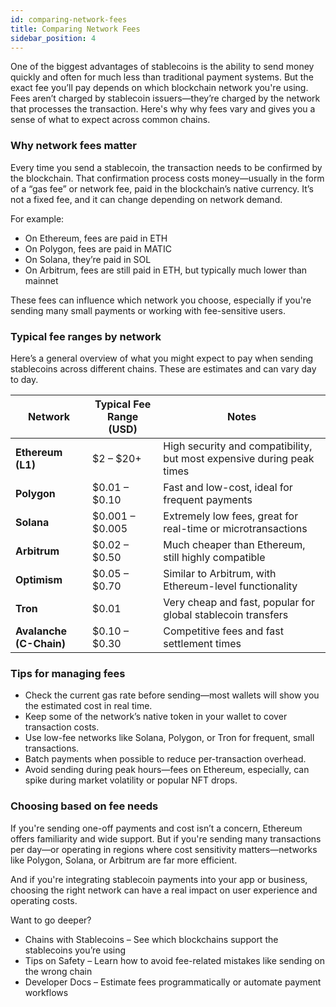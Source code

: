 ```yaml
---
id: comparing-network-fees
title: Comparing Network Fees
sidebar_position: 4
---
```




One of the biggest advantages of stablecoins is the ability to send money quickly and often for much less than traditional payment systems. But the exact fee you’ll pay depends on which blockchain network you're using. Fees aren’t charged by stablecoin issuers—they’re charged by the network that processes the transaction.
Here's why why fees vary and gives you a sense of what to expect across common chains.

### Why network fees matter
Every time you send a stablecoin, the transaction needs to be confirmed by the blockchain. That confirmation process costs money—usually in the form of a “gas fee” or network fee, paid in the blockchain’s native currency. It’s not a fixed fee, and it can change depending on network demand.

For example:

- On Ethereum, fees are paid in ETH
- On Polygon, fees are paid in MATIC
- On Solana, they’re paid in SOL
- On Arbitrum, fees are still paid in ETH, but typically much lower than mainnet

These fees can influence which network you choose, especially if you're sending many small payments or working with fee-sensitive users.

### Typical fee ranges by network
Here’s a general overview of what you might expect to pay when sending stablecoins across different chains. These are estimates and can vary day to day.

| Network                 | Typical Fee Range (USD) | Notes                                                                 |
|-------------------------|--------------------------|-----------------------------------------------------------------------|
| **Ethereum (L1)**       | $2 – $20+                | High security and compatibility, but most expensive during peak times |
| **Polygon**             | $0.01 – $0.10           | Fast and low-cost, ideal for frequent payments                        |
| **Solana**              | $0.001 – $0.005         | Extremely low fees, great for real-time or microtransactions          |
| **Arbitrum**            | $0.02 – $0.50            | Much cheaper than Ethereum, still highly compatible                   |
| **Optimism**            | $0.05 – $0.70            | Similar to Arbitrum, with Ethereum-level functionality                |
| **Tron**                | $0.01                   | Very cheap and fast, popular for global stablecoin transfers          |
| **Avalanche (C-Chain)** | $0.10 – $0.30            | Competitive fees and fast settlement times                            |


### Tips for managing fees
- Check the current gas rate before sending—most wallets will show you the estimated cost in real time.
- Keep some of the network’s native token in your wallet to cover transaction costs.
- Use low-fee networks like Solana, Polygon, or Tron for frequent, small transactions.
- Batch payments when possible to reduce per-transaction overhead.
- Avoid sending during peak hours—fees on Ethereum, especially, can spike during market volatility or popular NFT drops.

### Choosing based on fee needs
If you're sending one-off payments and cost isn’t a concern, Ethereum offers familiarity and wide support. But if you're sending many transactions per day—or operating in regions where cost sensitivity matters—networks like Polygon, Solana, or Arbitrum are far more efficient.

And if you're integrating stablecoin payments into your app or business, choosing the right network can have a real impact on user experience and operating costs.

Want to go deeper?

- Chains with Stablecoins – See which blockchains support the stablecoins you’re using
- Tips on Safety – Learn how to avoid fee-related mistakes like sending on the wrong chain
- Developer Docs – Estimate fees programmatically or automate payment workflows


